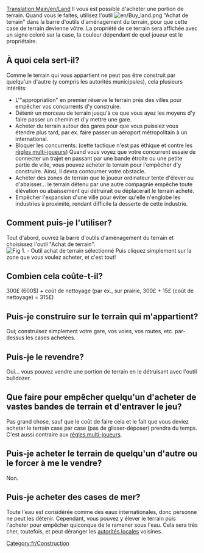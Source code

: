 [[Translation:Main/en/Land]]
{{en/-}}
Il vous est possible d'acheter une portion de terrain. Quand vous le faites, utilisez l'outil [[File:en/Buy land.png]] "Achat de terrain" dans la barre d'outils d'aménagement du terrain, pour que cette case de terrain devienne vôtre. La propriété de ce terrain sera affichée avec un signe coloré sur la case, la couleur dépendant de quel joueur est le propriétaire.

==À quoi cela sert-il?==
Comme le terrain qui vous appartient ne peut pas être construit par quelqu'un d'autre (y compris les autorités municipales), cela plusieurs intérêts:

*L'"appropriation" en premier réserve le terrain près des villes pour empêcher vos concurrents d'y construire.
*Détenir un morceau de terrain jusqu'à ce que vous ayez les moyens d'y faire passer un chemin et d'y mettre une gare.
*Acheter du terrain autour des gares pour que vous puissiez vous étendre plus tard, par ex. faire passer un aéroport métropolitain à un international.
*Bloquer les concurrents: (cette tactique n'est pas éthique et contre les [[Main/fr/Règles multi-joueurs|règles multi-joueurs]]) Quand vous voyez que votre concurrent essaie de connecter un trajet en passant par une bande étroite ou une petite partie de ville, vous pouvez acheter le terrain pour l'empêcher d'y construire. Ainsi, il devra contourner votre obstacle.
*Acheter des zones de terrain que le joueur ordinateur tente d'élever ou d'abaisser... le terrain détenu par une autre compagnie empêche toute élévation ou abaissement qui détruirait ou déplacerait le terrain acheté.
*Empêcher l'expansion d'une ville pour éviter qu'elle n'englobe les industries à proximité, rendant difficile la desserte de cette industrie.

==Comment puis-je l'utiliser?==

Tout d'abord, ouvrez la barre d'outils d'aménagement du terrain et choisissez l'outil "Achat de terrain".
[[File:en/Landscaping.png|center|none|frame|Fig 1. - Outil achat de terrain sélectionné]]
Puis cliquez simplement sur la zone que vous voulez acheter, et c'est tout!

==Combien cela coûte-t-il?==
300£ (600$) + coût de nettoyage (par ex., sur prairie, 300£ + 15£ (coût de nettoyage) = 315£)

==Puis-je construire sur le terrain qui m'appartient?==
Oui; construisez simplement votre gare, vos voies, vos routes, etc. par-dessus les cases achetées.

==Puis-je le revendre?==
Oui... vous pouvez vendre une portion de terrain en le détruisant avec l'outil bulldozer.

==Que faire pour empêcher quelqu'un d'acheter de vastes bandes de terrain et d'entraver le jeu?==
Pas grand chose, sauf que le coût de faire cela et le fait que vous deviez acheter le terrain case par case (pas de glisser-déposer) prendra du temps. C'est aussi contraire aux [[Main/fr/Règles multi-joueurs|règles multi-joueurs]].

==Puis-je acheter le terrain de quelqu'un d'autre ou le forcer à me le vendre?==
Non.

==Puis-je acheter des cases de mer?==
Toute l'eau est considérée comme des eaux internationales, donc personne ne peut les détenir. Cependant, vous pouvez y élever le terrain puis l'acheter pour empêcher quiconque de le ramener sous l'eau. Cela sera très cher, toutefois, et peut déranger les [[Main/fr/Municipalité|autorités locales]] voisines.

[[Category:fr/Construction]]
